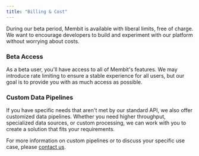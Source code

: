 ```yaml
---
title: "Billing & Cost"
---
```


During our beta period, Membit is available with liberal limits, free of charge. We want to encourage developers to build and experiment with our platform without worrying about costs.

### Beta Access

As a beta user, you'll have access to all of Membit's features. We may introduce rate limiting to ensure a stable experience for all users, but our goal is to provide you with as much access as possible.

### Custom Data Pipelines

If you have specific needs that aren't met by our standard API, we also offer customized data pipelines. Whether you need higher throughput, specialized data sources, or custom processing, we can work with you to create a solution that fits your requirements.

For more information on custom pipelines or to discuss your specific use case, please [contact us](mailto:hi@membit.ai).
